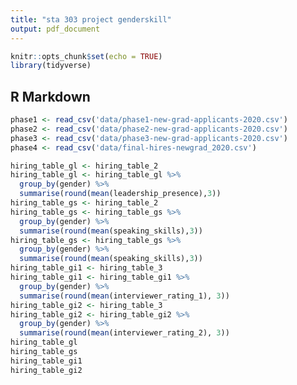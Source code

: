 ```yaml
---
title: "sta 303 project genderskill"
output: pdf_document
---
```


```r
knitr::opts_chunk$set(echo = TRUE)
library(tidyverse)
```

## R Markdown

```r
phase1 <- read_csv('data/phase1-new-grad-applicants-2020.csv')
phase2 <- read_csv('data/phase2-new-grad-applicants-2020.csv')
phase3 <- read_csv('data/phase3-new-grad-applicants-2020.csv')
phase4 <- read_csv('data/final-hires-newgrad_2020.csv')
```

```r
hiring_table_gl <- hiring_table_2
hiring_table_gl <- hiring_table_gl %>%
  group_by(gender) %>%
  summarise(round(mean(leadership_presence),3))
hiring_table_gs <- hiring_table_2
hiring_table_gs <- hiring_table_gs %>%
  group_by(gender) %>%
  summarise(round(mean(speaking_skills),3))
hiring_table_gs <- hiring_table_gs %>%
  group_by(gender) %>%
  summarise(round(mean(speaking_skills),3))
hiring_table_gi1 <- hiring_table_3
hiring_table_gi1 <- hiring_table_gi1 %>%
  group_by(gender) %>%
  summarise(round(mean(interviewer_rating_1), 3))
hiring_table_gi2 <- hiring_table_3
hiring_table_gi2 <- hiring_table_gi2 %>%
  group_by(gender) %>%
  summarise(round(mean(interviewer_rating_2), 3))
hiring_table_gl
hiring_table_gs
hiring_table_gi1
hiring_table_gi2
```

